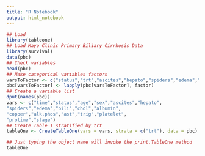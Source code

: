 ```yaml
---
title: "R Notebook"
output: html_notebook
---
```


```r
## Load
library(tableone)
## Load Mayo Clinic Primary Biliary Cirrhosis Data
library(survival)
data(pbc)
## Check variables
head(pbc)
## Make categorical variables factors
varsToFactor <- c("status","trt","ascites","hepato","spiders","edema","stage")
pbc[varsToFactor] <- lapply(pbc[varsToFactor], factor)
## Create a variable list
dput(names(pbc))
vars <- c("time","status","age","sex","ascites","hepato",
"spiders","edema","bili","chol","albumin",
"copper","alk.phos","ast","trig","platelet",
"protime","stage")
## Create Table 1 stratified by trt
tableOne <- CreateTableOne(vars = vars, strata = c("trt"), data = pbc)
```

```r
## Just typing the object name will invoke the print.TableOne method
tableOne
```

